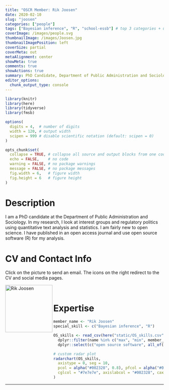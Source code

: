 ```yaml
---
title: "OSCR Member: Rik Joosen"
date: 2020-02-10
slug: "joosen"
categories: ["people"]
tags: ["Bayesian inference", "R", "school-essb"] # top 3 categories + unique + school
coverImage: /images/people.svg
thumbnailImage: /images/Joosen.jpg
thumbnailImagePosition: left
coverSize: partial
coverMeta: out
metaAlignment: center
showMeta: true
comments: true
showActions: true
summary: PhD Candidate, Department of Public Administration and Sociology, ESSB
editor_options: 
  chunk_output_type: console
---
```


```r

library(knitr)
library(here)
library(tidyverse)
library(fmsb)

options(
  digits = 4,  # number of digits
  width = 120, # output width
  scipen = 999 # disable scientific notation (default: scipen = 0)
)

opts_chunk$set(
  collapse = TRUE, # collapse all source and output blocks from one code chunk into a single block
  echo = FALSE,    # no code
  warning = FALSE, # no package warnings
  message = FALSE, # no package messages
  fig.width = 6,   # figure width
  fig.height = 6   # figure height
)

```

# Description

I am a PhD candidate at the Department of Public Administration and Sociology. In my research, I look at interest groups and regulatory politics using quantitative text analysis and statistics. I am fairly new to open science. I have published in an open access journal and use open source software (R) for my analysis.

# CV and Contact Info

Click on the picture to send an email. The icons on the right redirect to the CV and social media pages.

<!-- EMAIL -->
<p>
  <a href="mailto:joosen@essb.eur.nl">
  <img border="0" alt="Rik Joosen" src="/images/Joosen.jpg" width="150" height="150" align="left">
  </a>
</p>

<!-- CV -->
<p align="center">
  <a href="https://www.linkedin.com/in/rik-joosen-34041531/" class="fa fa-file fa-2x" style="color:#00B969;">
  </a>
</p>

<!-- RESEARCHGATE -->
<p align="center">
  <a href="https://www.researchgate.net/profile/Rik_Joosen" class="ai ai-researchgate fa-2x" style="color:#000000;">
  </a>
</p>

<!-- ORCID -->
<p align="center">
  <a href="https://orcid.org/0000-0002-0047-6098" class="ai ai-orcid fa-2x" style="color:#000000;">
  </a>
</p>

<BR>

# Expertise

```r

member_name <- "Rik Joosen"
special_skill <- c("Bayesian inference", "R")

OS_skills <- read_csv(here("static/OS_skills.csv")) %>%
  dplyr::filter(name %in% c("max", "min", member_name)) %>%
  dplyr::select(c("open source software", all_of(special_skill), "data sharing", "data management", "preregistration", "open access", "reproducible analysis"))

# custom radar plot
radarchart(OS_skills,
  axistype = 0, seg = 10,
  pcol = alpha("#002328", 0.8), pfcol = alpha("#00B969", 0.6), plwd = 4, centerzero = TRUE, # polygon
  cglcol = "#7e7e7e", axislabcol = "#002328", caxislabels = seq(0, 10, 2), cglwd = 0.8 # grid
)

```

***


